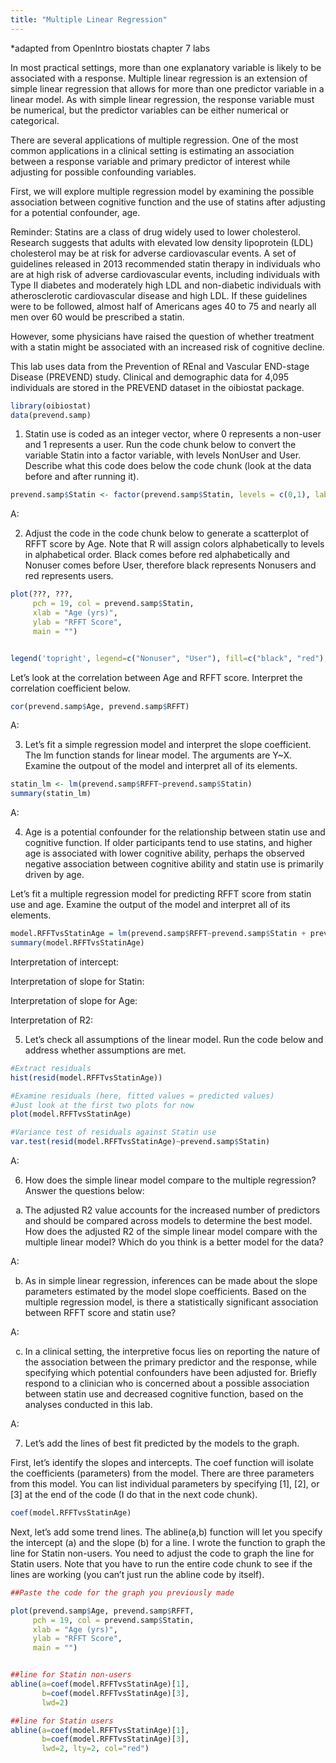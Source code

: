 ```yaml
---
title: "Multiple Linear Regression"
---
```

*adapted from OpenIntro biostats chapter 7 labs

In most practical settings, more than one explanatory variable is likely to be associated with a response. Multiple linear regression is an extension of simple linear regression that allows for more than one predictor variable in a linear model. As with simple linear regression, the response variable must be numerical, but the predictor variables can be either numerical or categorical. 

There are several applications of multiple regression. One of the most common applications in a clinical setting is estimating an association between a response variable and primary predictor of interest while adjusting for possible confounding variables.

First, we will explore multiple regression model by examining the possible association between cognitive function and the use of statins after adjusting for a potential confounder, age.

Reminder: Statins are a class of drug widely used to lower cholesterol. Research suggests that adults with elevated low density lipoprotein (LDL) cholesterol may be at risk for adverse cardiovascular events. A set of guidelines released in 2013 recommended statin therapy in individuals who are at high risk of adverse cardiovascular events, including individuals with Type II diabetes and moderately high LDL and non-diabetic individuals with atherosclerotic cardiovascular disease and high LDL. If these guidelines were to be followed, almost half of Americans ages 40 to 75 and nearly all men over 60 would be prescribed a statin.

However, some physicians have raised the question of whether treatment with a statin might be associated with an increased risk of cognitive decline.

This lab uses data from the Prevention of REnal and Vascular END-stage Disease (PREVEND) study. Clinical and demographic data for 4,095 individuals are stored in the PREVEND dataset in the oibiostat package. 

```r
library(oibiostat)
data(prevend.samp)
```



################################
1) Statin use is coded as an integer vector, where 0 represents a non-user and 1 represents a user. Run the code chunk below to convert the variable Statin into a factor variable, with levels NonUser and User. Describe what this code does below the code chunk (look at the data before and after running it).

```r
prevend.samp$Statin <- factor(prevend.samp$Statin, levels = c(0,1), labels = c("Nonuser", "User") )
```

A: 




################################
2) Adjust the code in the code chunk below to generate a scatterplot of RFFT score by Age.  Note that R will assign colors alphabetically to levels in alphabetical order.  Black comes before red alphabetically and Nonuser comes before User, therefore black represents Nonusers and red represents users.

```r

plot(???, ???,
     pch = 19, col = prevend.samp$Statin, 
     xlab = "Age (yrs)",
     ylab = "RFFT Score",
     main = "")


legend('topright', legend=c("Nonuser", "User"), fill=c("black", "red"), bty='n')

```

Let's look at the correlation between Age and RFFT score.  Interpret the correlation coefficient below.

```r
cor(prevend.samp$Age, prevend.samp$RFFT)
```

A: 



################################
3) Let's fit a simple regression model and interpret the slope coefficient. The lm function stands for linear model.  The arguments are Y~X.  Examine the outpout of the model and interpret all of its elements.  

```r
statin_lm <- lm(prevend.samp$RFFT~prevend.samp$Statin)
summary(statin_lm)
```

A: 




################################
4) Age is a potential confounder for the relationship between statin use and cognitive function. If older participants tend to use statins, and higher age is associated with lower cognitive ability, perhaps the observed negative association between cognitive ability and statin use is primarily driven by age.

Let's fit a multiple regression model for predicting RFFT score from statin use and age. Examine the output of the model and interpret all of its elements.  

```r
model.RFFTvsStatinAge = lm(prevend.samp$RFFT~prevend.samp$Statin + prevend.samp$Age)
summary(model.RFFTvsStatinAge)
```

Interpretation of intercept:

Interpretation of slope for Statin:

Interpretation of slope for Age:

Interpretation of R2:





################################
5) Let's check all assumptions of the linear model. Run the code below and address whether assumptions are met.

```r
#Extract residuals
hist(resid(model.RFFTvsStatinAge))

#Examine residuals (here, fitted values = predicted values)
#Just look at the first two plots for now
plot(model.RFFTvsStatinAge)

#Variance test of residuals against Statin use
var.test(resid(model.RFFTvsStatinAge)~prevend.samp$Statin)
```

A:





################################
6) How does the simple linear model compare to the multiple regression?  Answer the questions below:

a) The adjusted R2 value accounts for the increased number of predictors and should be compared across models to determine the best model. How does the adjusted R2 of the simple linear model compare with the multiple linear model? Which do you think is a better model for the data?

A:




b) As in simple linear regression, inferences can be made about the slope parameters estimated by the model slope coefficients. Based on the multiple regression model, is there a statistically significant association between RFFT score and statin use? 

A: 





c) In a clinical setting, the interpretive focus lies on reporting the nature of the association between the primary predictor and the response, while specifying which potential confounders have been adjusted for. Briefly respond to a clinician who is concerned about a possible association between statin use and decreased cognitive function, based on the analyses conducted in this lab.

A: 

        
        
        
################################
7) Let's add the lines of best fit predicted by the models to the graph.

First, let's identify the slopes and intercepts.  The coef function will isolate the coefficients (parameters) from the model.  There are three parameters from this model.  You can list individual parameters by specifying [1], [2], or [3] at the end of the code (I do that in the next code chunk).

```r
coef(model.RFFTvsStatinAge)
```


Next, let's add some trend lines.  The abline(a,b) function will let you specify the intercept (a) and the slope (b) for a line.  I wrote the function to graph the line for Statin non-users.  You need to adjust the code to graph the line for Statin users.  Note that you have to run the entire code chunk to see if the lines are working (you can't just run the abline code by itself).

```r
##Paste the code for the graph you previously made

plot(prevend.samp$Age, prevend.samp$RFFT,
     pch = 19, col = prevend.samp$Statin, 
     xlab = "Age (yrs)",
     ylab = "RFFT Score",
     main = "")


##line for Statin non-users
abline(a=coef(model.RFFTvsStatinAge)[1], 
       b=coef(model.RFFTvsStatinAge)[3],
       lwd=2)

##line for Statin users
abline(a=coef(model.RFFTvsStatinAge)[1], 
       b=coef(model.RFFTvsStatinAge)[3],
       lwd=2, lty=2, col="red")

```



